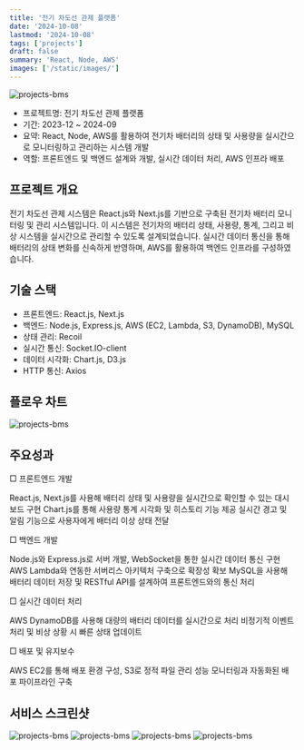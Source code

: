 ```yaml
---
title: '전기 차도선 관제 플랫폼'
date: '2024-10-08'
lastmod: '2024-10-08'
tags: ['projects']
draft: false
summary: 'React, Node, AWS'
images: ['/static/images/']
---
```


![projects-bms](/static/images/project/bms.jpg)

- 프로젝트명: 전기 차도선 관제 플랫폼
- 기간: 2023-12 ~ 2024-09
- 요약: React, Node, AWS를 활용하여 전기차 배터리의 상태 및 사용량을 실시간으로 모니터링하고 관리하는 시스템 개발
- 역할: 프론트엔드 및 백엔드 설계와 개발, 실시간 데이터 처리, AWS 인프라 배포
<TOCInline toc={props.toc} exclude="Introduction" />

## 프로젝트 개요
전기 차도선 관제 시스템은 React.js와 Next.js를 기반으로 구축된 전기차 배터리 모니터링 및 관리 시스템입니다. 이 시스템은 전기차의 배터리 상태, 사용량, 통계, 그리고 비상 시스템을 실시간으로 관리할 수 있도록 설계되었습니다. 실시간 데이터 통신을 통해 배터리의 상태 변화를 신속하게 반영하며, AWS를 활용하여 백엔드 인프라를 구성하였습니다.

## 기술 스택
- 프론트엔드: React.js, Next.js
- 백엔드: Node.js, Express.js, AWS (EC2, Lambda, S3, DynamoDB), MySQL
- 상태 관리: Recoil
- 실시간 통신: Socket.IO-client
- 데이터 시각화: Chart.js, D3.js
- HTTP 통신: Axios

## 플로우 차트
![projects-bms](/static/images/project/bfcsflow.png)

## 주요성과
□ 프론트엔드 개발

  React.js, Next.js를 사용해 배터리 상태 및 사용량을 실시간으로 확인할 수 있는 대시보드 구현
  Chart.js를 통해 사용량 통계 시각화 및 히스토리 기능 제공
  실시간 경고 및 알림 기능으로 사용자에게 배터리 이상 상태 전달

  □  백엔드 개발

  Node.js와 Express.js로 서버 개발, WebSocket을 통한 실시간 데이터 통신 구현
  AWS Lambda와 연동한 서버리스 아키텍처 구축으로 확장성 확보
  MySQL을 사용해 배터리 데이터 저장 및 RESTful API를 설계하여 프론트엔드와의 통신 처리

  □  실시간 데이터 처리

  AWS DynamoDB를 사용해 대량의 배터리 데이터를 실시간으로 처리
  비정기적 이벤트 처리 및 비상 상황 시 빠른 상태 업데이트

  □  배포 및 유지보수

  AWS EC2를 통해 배포 환경 구성, S3로 정적 파일 관리
  성능 모니터링과 자동화된 배포 파이프라인 구축

## 서비스 스크린샷
![projects-bms](/static/images/project/bms.jpg)
![projects-bms](/static/images/project/bms1.png)
![projects-bms](/static/images/project/bms2.png)
![projects-bms](/static/images/project/bms3.png)